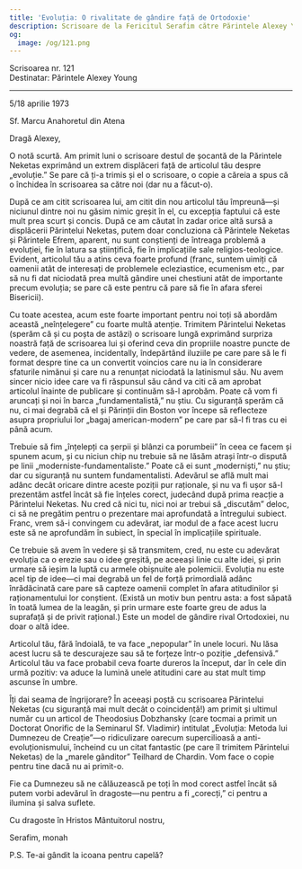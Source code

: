 ```yaml
---
title: 'Evoluția: O rivalitate de gândire față de Ortodoxie'
description: Scrisoare de la Fericitul Serafim către Părintele Alexey Young.
og:
  image: /og/121.png
---
```


<div style={{textAlign:'right', fontFamily:'monospace'}}>Scrisoarea nr. 121</div>
<div style={{textAlign:'left', fontFamily:'monospace'}}>Destinatar: Părintele Alexey Young</div>

---

5/18 aprilie 1973

Sf. Marcu Anahoretul din Atena

Dragă Alexey,

O notă scurtă. Am primit luni o scrisoare destul de șocantă de la Părintele Neketas exprimând un extrem displăceri față de articolul tău despre „evoluție.” Se pare că ți-a trimis și el o scrisoare, o copie a căreia a spus că o închidea în scrisoarea sa către noi (dar nu a făcut-o).

După ce am citit scrisoarea lui, am citit din nou articolul tău împreună—și niciunul dintre noi nu găsim nimic greșit în el, cu excepția faptului că este mult prea scurt și concis. După ce am căutat în zadar orice altă sursă a displăcerii Părintelui Neketas, putem doar concluziona că Părintele Neketas și Părintele Efrem, aparent, nu sunt conștienți de întreaga problemă a evoluției, fie în latura sa științifică, fie în implicațiile sale religios-teologice. Evident, articolul tău a atins ceva foarte profund (franc, suntem uimiți că oamenii atât de interesați de problemele ecleziastice, ecumenism etc., par să nu fi dat niciodată prea multă gândire unei chestiuni atât de importante precum evoluția; se pare că este pentru că pare să fie în afara sferei Bisericii).

Cu toate acestea, acum este foarte important pentru noi toți să abordăm această „neînțelegere” cu foarte multă atenție. Trimitem Părintelui Neketas (sperăm că și cu poșta de astăzi) o scrisoare lungă exprimând surpriza noastră față de scrisoarea lui și oferind ceva din propriile noastre puncte de vedere, de asemenea, incidentally, îndepărtând iluziile pe care pare să le fi format despre tine ca un convertit voincios care nu ia în considerare sfaturile nimănui și care nu a renunțat niciodată la latinismul său. Nu avem sincer nicio idee care va fi răspunsul său când va citi că am aprobat articolul înainte de publicare și continuăm să-l aprobăm. Poate că vom fi aruncați și noi în barca „fundamentalistă,” nu știu. Cu siguranță sperăm că nu, ci mai degrabă că el și Părinții din Boston vor începe să reflecteze asupra propriului lor „bagaj american-modern” pe care par să-l fi tras cu ei până acum.

Trebuie să fim „înțelepți ca șerpii și blânzi ca porumbeii” în ceea ce facem și spunem acum, și cu niciun chip nu trebuie să ne lăsăm atrași într-o dispută pe linii „moderniste-fundamentaliste.” Poate că ei sunt „moderniști,” nu știu; dar cu siguranță nu suntem fundamentalisti. Adevărul se află mult mai adânc decât oricare dintre aceste poziții pur raționale, și nu va fi ușor să-l prezentăm astfel încât să fie înțeles corect, judecând după prima reacție a Părintelui Neketas. Nu cred că nici tu, nici noi ar trebui să „discutăm” deloc, ci să ne pregătim pentru o prezentare mai aprofundată a întregului subiect. Franc, vrem să-i convingem cu adevărat, iar modul de a face acest lucru este să ne aprofundăm în subiect, în special în implicațiile spirituale.

Ce trebuie să avem în vedere și să transmitem, cred, nu este cu adevărat evoluția ca o erezie sau o idee greșită, pe aceeași linie cu alte idei, și prin urmare să ieșim la luptă cu armele obișnuite ale polemicii. Evoluția nu este acel tip de idee—ci mai degrabă un fel de forță primordială adânc înrădăcinată care pare să capteze oamenii complet în afara atitudinilor și raționamentului lor conștient. (Există un motiv bun pentru asta: a fost săpată în toată lumea de la leagăn, și prin urmare este foarte greu de adus la suprafață și de privit rațional.) Este un model de gândire rival Ortodoxiei, nu doar o altă idee.

Articolul tău, fără îndoială, te va face „nepopular” în unele locuri. Nu lăsa acest lucru să te descurajeze sau să te forțeze într-o poziție „defensivă.” Articolul tău va face probabil ceva foarte dureros la început, dar în cele din urmă pozitiv: va aduce la lumină unele atitudini care au stat mult timp ascunse în umbre.

Îți dai seama de îngrijorare? În aceeași poștă cu scrisoarea Părintelui Neketas (cu siguranță mai mult decât o coincidență!) am primit și ultimul număr cu un articol de Theodosius Dobzhansky (care tocmai a primit un Doctorat Onorific de la Seminarul Sf. Vladimir) intitulat „Evoluția: Metoda lui Dumnezeu de Creație”—o ridiculizare oarecum supercilioasă a anti-evoluționismului, încheind cu un citat fantastic (pe care îl trimitem Părintelui Neketas) de la „marele gânditor” Teilhard de Chardin. Vom face o copie pentru tine dacă nu ai primit-o.

Fie ca Dumnezeu să ne călăuzească pe toți în mod corect astfel încât să putem vorbi adevărul în dragoste—nu pentru a fi „corecți,” ci pentru a ilumina și salva suflete.

Cu dragoste în Hristos Mântuitorul nostru,

Serafim, monah

P.S. Te-ai gândit la icoana pentru capelă?
